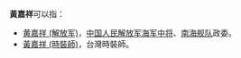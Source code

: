 '''黃嘉祥'''可以指：
* [[黄嘉祥_(解放军)|黄嘉祥 (解放军)]]，[[中国人民解放军中将|中国人民解放军海军中将]]、[[南海舰队|南海舰队]]政委。
* [[黃嘉祥_(時裝師)|黃嘉祥 (時裝師)]]，台灣時裝師。
{{disambig}}